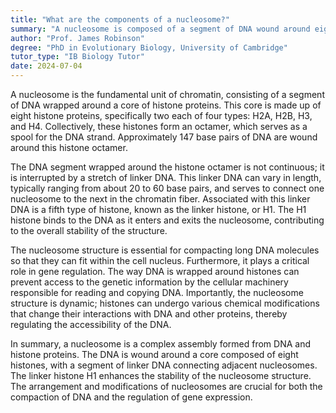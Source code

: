 ```yaml
---
title: "What are the components of a nucleosome?"
summary: "A nucleosome is composed of a segment of DNA wound around eight histone proteins and a linker histone."
author: "Prof. James Robinson"
degree: "PhD in Evolutionary Biology, University of Cambridge"
tutor_type: "IB Biology Tutor"
date: 2024-07-04
---
```


A nucleosome is the fundamental unit of chromatin, consisting of a segment of DNA wrapped around a core of histone proteins. This core is made up of eight histone proteins, specifically two each of four types: H2A, H2B, H3, and H4. Collectively, these histones form an octamer, which serves as a spool for the DNA strand. Approximately 147 base pairs of DNA are wound around this histone octamer.

The DNA segment wrapped around the histone octamer is not continuous; it is interrupted by a stretch of linker DNA. This linker DNA can vary in length, typically ranging from about 20 to 60 base pairs, and serves to connect one nucleosome to the next in the chromatin fiber. Associated with this linker DNA is a fifth type of histone, known as the linker histone, or H1. The H1 histone binds to the DNA as it enters and exits the nucleosome, contributing to the overall stability of the structure.

The nucleosome structure is essential for compacting long DNA molecules so that they can fit within the cell nucleus. Furthermore, it plays a critical role in gene regulation. The way DNA is wrapped around histones can prevent access to the genetic information by the cellular machinery responsible for reading and copying DNA. Importantly, the nucleosome structure is dynamic; histones can undergo various chemical modifications that change their interactions with DNA and other proteins, thereby regulating the accessibility of the DNA.

In summary, a nucleosome is a complex assembly formed from DNA and histone proteins. The DNA is wound around a core composed of eight histones, with a segment of linker DNA connecting adjacent nucleosomes. The linker histone H1 enhances the stability of the nucleosome structure. The arrangement and modifications of nucleosomes are crucial for both the compaction of DNA and the regulation of gene expression.
    